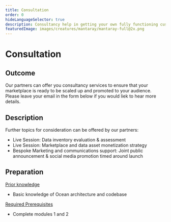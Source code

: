 ```yaml
---
title: Consultation
order: 0
hideLanguageSelector: true
description: Consultancy help in getting your own fully functioning customized fork of Ocean backend components deployed and working.
featuredImage: images/creatures/mantaray/mantaray-full@2x.png
---
```


# Consultation

## Outcome

Our partners can offer you consultancy services to ensure that your marketplace is ready to be scaled up and promoted to your audience. Please leave your email in the form below if you would liek to hear more details.

## Description

Further topics for consideration can be offered by our partners:

- Live Session: Data inventory evaluation & assessment
- Live Session: Marketplace and data asset monetization strategy
- Bespoke Marketing and communications support: Joint public announcement & social media promotion timed around launch

## Preparation

<u>Prior knowledge</u>

- Basic knowledge of Ocean architecture and codebase

<u>Required Prerequisites</u>

- Complete modules 1 and 2

<LeadCapture />
